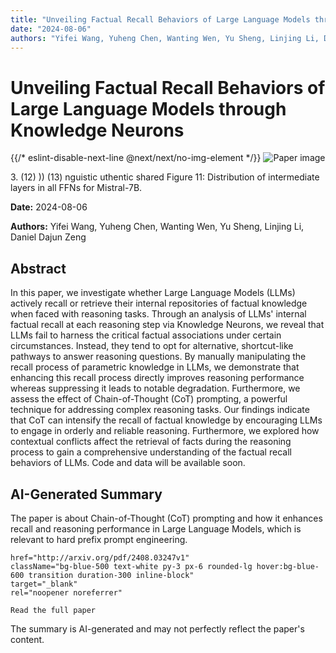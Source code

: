 ```yaml
---
title: "Unveiling Factual Recall Behaviors of Large Language Models through Knowledge Neurons"
date: "2024-08-06"
authors: "Yifei Wang, Yuheng Chen, Wanting Wen, Yu Sheng, Linjing Li, Daniel Dajun Zeng"
---
```



<div className="bg-gray-800 text-white min-h-screen p-8">
  <h1 className="text-4xl font-bold mb-6">Unveiling Factual Recall Behaviors of Large Language Models through Knowledge Neurons</h1>

  <div className="mb-8">
    {{/* eslint-disable-next-line @next/next/no-img-element */}}
    <img
      src="/images/papers/Unveiling Factual Recall Behaviors of Large Language Models through Knowledge Neurons.png"
      alt="Paper image"
      className="w-full h-auto rounded-lg"
    />
    <p className="text-sm text-gray-400 mt-2">3.
(12)
))
(13)
nguistic
uthentic
shared
Figure 11: Distribution of intermediate layers in all FFNs for Mistral-7B.
</p>
  </div>

  <p className="text-gray-300 mb-2"><strong>Date:</strong> 2024-08-06</p>
  <p className="text-gray-300 italic mb-6"><strong>Authors:</strong> Yifei Wang, Yuheng Chen, Wanting Wen, Yu Sheng, Linjing Li, Daniel Dajun Zeng</p>

  <div className="bg-gray-700 p-6 rounded-lg mb-8">
    <h2 className="text-2xl font-semibold mb-4">Abstract</h2>
    <p>In this paper, we investigate whether Large Language Models (LLMs) actively
recall or retrieve their internal repositories of factual knowledge when faced
with reasoning tasks. Through an analysis of LLMs' internal factual recall at
each reasoning step via Knowledge Neurons, we reveal that LLMs fail to harness
the critical factual associations under certain circumstances. Instead, they
tend to opt for alternative, shortcut-like pathways to answer reasoning
questions. By manually manipulating the recall process of parametric knowledge
in LLMs, we demonstrate that enhancing this recall process directly improves
reasoning performance whereas suppressing it leads to notable degradation.
Furthermore, we assess the effect of Chain-of-Thought (CoT) prompting, a
powerful technique for addressing complex reasoning tasks. Our findings
indicate that CoT can intensify the recall of factual knowledge by encouraging
LLMs to engage in orderly and reliable reasoning. Furthermore, we explored how
contextual conflicts affect the retrieval of facts during the reasoning process
to gain a comprehensive understanding of the factual recall behaviors of LLMs.
Code and data will be available soon.</p>
  </div>

  <div className="bg-gray-700 p-6 rounded-lg mb-8">
    <h2 className="text-2xl font-semibold mb-4">AI-Generated Summary</h2>
    <p>The paper is about Chain-of-Thought (CoT) prompting and how it enhances recall and reasoning performance in Large Language Models, which is relevant to hard prefix prompt engineering.</p>
  </div>

  
    href="http://arxiv.org/pdf/2408.03247v1"
    className="bg-blue-500 text-white py-3 px-6 rounded-lg hover:bg-blue-600 transition duration-300 inline-block"
    target="_blank"
    rel="noopener noreferrer"
  >
    Read the full paper
  </a>

  <p className="text-sm text-gray-400 mt-8">
    The summary is AI-generated and may not perfectly reflect the paper's content.
  </p>
</div>
